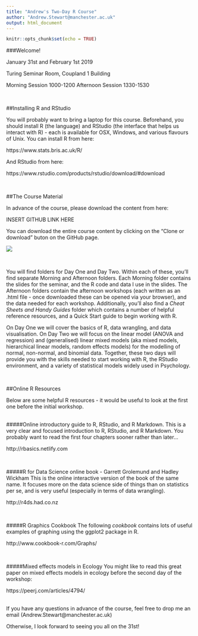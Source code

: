 ```yaml
---
title: "Andrew's Two-Day R Course"
author: "Andrew.Stewart@manchester.ac.uk"
output: html_document
---
```


```r
knitr::opts_chunk$set(echo = TRUE)
```
###Welcome!

January 31st and February 1st 2019

Turing Seminar Room, Coupland 1 Building

Morning Session 1000-1200
Afternoon Session 1330-1530

<br>

##Installing R and RStudio

You will probably want to bring a laptop for this course.  Beforehand, you should install R (the language) and RStudio (the interface that helps us interact with R) - each is available for OSX, Windows, and various flavours of Unix. You can install R from here:

https://www.stats.bris.ac.uk/R/

And RStudio from here:

https://www.rstudio.com/products/rstudio/download/#download

<br>

##The Course Material

In advance of the course, please download the content from here:

INSERT GITHUB LINK HERE

You can download the entire course content by clicking on the "Clone or download" buton on the GitHub page. 

![](icon.png) 

<br>

You will find folders for Day One and Day Two.  Within each of these, you'll find separate Morning and Afternoon folders.  Each Morning folder contains the slides for the seminar, and the R code and data I use in the slides.  The Afternoon folders contain the afternoon workshops (each written as an .html file - once downloaded these can be opened via your browser), and the data needed for each workshop. Additionally, you'll also find a _Cheat Sheets and Handy Guides_ folder which contains a number of helpful reference resources, and a Quick Start guide to begin working with R.

On Day One we will cover the basics of R, data wrangling, and data visualisation. On Day Two we will focus on the linear model (ANOVA and regression) and (generalised) linear mixed models (aka mixed models, hierarchical linear models, random effects models) for the modelling of normal, non-normal, and binomial data.  Together, these two days will provide you with the skills needed to start working with R, the RStudio environment, and a variety of statistical models widely used in Psychology.

<br>

##Online R Resources

Below are some helpful R resources - it would be useful to look at the first one before the initial workshop.
<br><br>

#####Online introductory guide to R, RStudio, and R Markdown.
This is a very clear and focused introduction to R, RStudio, and R Markdown.  You probably want to read the first four chapters sooner rather than later...

http://rbasics.netlify.com

<br>

#####R for Data Science online book - Garrett Grolemund and Hadley Wickham
This is the online interactive version of the book of the same name.  It focuses more on the data science side of things than on statistics per se, and is very useful (especially in terms of data wrangling).

http://r4ds.had.co.nz

<br>

#####R Graphics Cookbook
The following _cookbook_ contains lots of useful examples of graphing using the ggplot2 package in R. 

http://www.cookbook-r.com/Graphs/

<br>

#####Mixed effects models in Ecology
You might like to read this great paper on mixed effects models in ecology before the second day of the workshop:

https://peerj.com/articles/4794/

<br>
If you have any questions in advance of the course, feel free to drop me an email (Andrew.Stewart@manchester.ac.uk)

Otherwise, I look forward to seeing you all on the 31st!

